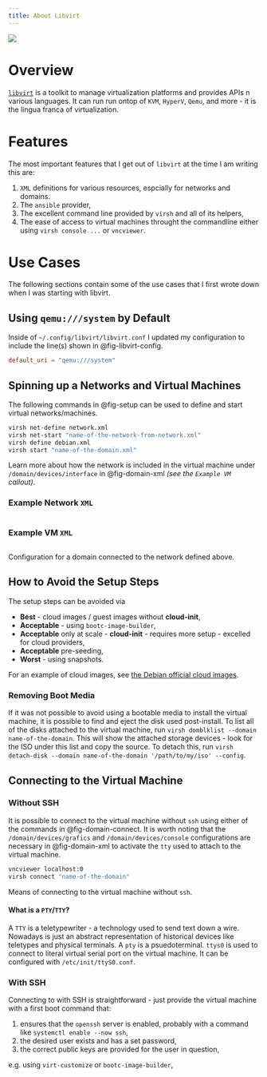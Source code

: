 ```yaml
---
title: About Libvirt
---
```


::: {}

```{=html}
<div class="py-5">
  <img src=https://libvirt.org/logos/logo-banner-light-800.png/>
</div>
```

:::

# Overview

[`libvirt`](https://libvirt.org/) is a toolkit to manage virtualization platforms
and provides APIs n various languages. It can run run ontop of `KVM`, `HyperV`,
`Qemu`, and more - it is the lingua franca of virtualization.

# Features

The most important features that I get out of `libvirt` at the time I am writing
this are:

1. `XML` definitions for various resources, espcially for networks and domains.
2. The `ansible` provider,
3. The excellent command line provided by `virsh` and all of its helpers,
4. The ease of access to virtual machines throught the commandline either using
   `virsh console ...` or `vncviewer`.

# Use Cases

The following sections contain some of the use cases that I first wrote down
when I was starting with libvirt.

## Using `qemu:///system` by Default

Inside of `~/.config/libvirt/libvirt.conf` I updated my configuration to include
the line(s) shown in @fig-libvirt-config.

::: { #fig-libvirt-config }

```conf
default_uri = "qemu:///system"
```

:::

## Spinning up a Networks and Virtual Machines

The following commands in @fig-setup can be used to define and start virtual networks/machines.

::: { #fig-setup }

```sh
virsh net-define network.xml
virsh net-start "name-of-the-network-from-network.xml"
virsh define debian.xml
virsh start "name-of-the-domain.xml"
```

:::

Learn more about how the network is included in the virtual machine under
`/domain/devices/interface` in @fig-domain-xml _(see the `Example VM` callout)_.

::: { .callout-tip collapse=true }

### Example Network `XML`

```.xml

```

:::

::: { .callout-tip collapse=false }

### Example VM `XML`

:::: { #fig-domain-xml }

```.xml

```

Configuration for a domain connected to the network defined above.

::::

:::

## How to Avoid the Setup Steps

The setup steps can be avoided via

- **Best** - cloud images / guest images without **cloud-init**,
- **Acceptable** - using `bootc-image-builder`,
- **Acceptable** only at scale - **cloud-init** - requires more setup - excelled for cloud providers,
- **Acceptable** pre-seeding,
- **Worst** - using snapshots.

For an example of cloud images, see [the Debian official cloud images](https://cloud.debian.org/images/cloud/).

::: { .callout-note collapse=true }

### Removing Boot Media

If it was not possible to avoid using a bootable media to install the virtual
machine, it is possible to find and eject the disk used post-install.
To list all of the disks attached to the virtual machine, run
`virsh domblklist --domain name-of-the-domain`. This will show the attached
storage devices - look for the ISO under this list and copy the source.
To detach this, run `virsh detach-disk --domain name-of-the-domain '/path/to/my/iso' --config`.

:::

## Connecting to the Virtual Machine

### Without SSH

It is possible to connect to the virtual machine without `ssh` using either of the commands in
@fig-domain-connect. It is worth noting that the `/domain/devices/grafics` and
`/domain/devices/console` configurations are necessary in @fig-domain-xml to
activate the `tty` used to attach to the virtual machine.

::: {#fig-domain-connect}

```sh
vncviewer localhost:0
virsh connect "name-of-the-domain"
```

Means of connecting to the virtual machine without `ssh`.

:::

::: { .callout-note }

#### What is a `PTY`/`TTY`?

A `TTY` is a teletypewriter - a technology used to send text down a wire.
Nowadays is just an abstract representation of historical devices like
teletypes and physical terminals.
A `pty` is a psuedoterminal.
`ttys0` is used to connect to literal virtual serial port on the virtual machine.
It can be configured with `/etc/init/ttyS0.conf`.

:::

### With SSH

Connecting to with SSH is straightforward - just provide the virtual machine
with a first boot command that:

1. ensures that the `openssh` server is enabled, probably with a command like
   `systemctl enable --now ssh`,
2. the desired user exists and has a set password,
3. the correct public keys are provided for the user in question,

e.g. using `virt-customize` or `bootc-image-builder`,
